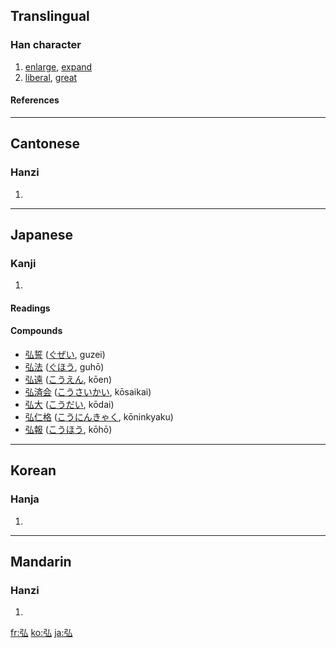 ==Translingual==
===Han character===
{{Han char|rn=57|rad=弓|as=02|sn=5|four=1223<sub>0</sub>|canj=弓戈 (NI), X弓戈 (XNI)}}
# [[enlarge]], [[expand]]
# [[liberal]], [[great]]
====References====
{{Han ref|kx=0356.170|dkj=09709|dj=0673.020|hdz=20990.150|uh=5F18|ud=24344|bh=A5B0|bd=42416}}
----
==Cantonese==
===Hanzi===
{{yue-hanzi|jyut=|y=wang4}}
# {{defn|Cantonese}}
----
==Japanese==
===Kanji===
{{ja-kanji|grade=|rs=弓02}}
# {{defn|Japanese}} 
====Readings====
{{ja-readings|on=[[こう]] (kō), [[ぐ]] (gu)|kun=[[ひろい]] (hiroi), [[ひろめる]] (hiromeru)}}
====Compounds====
*[[弘誓]] ([[ぐぜい]], guzei)
*[[弘法]] ([[ぐほう]], guhō)
*[[弘遠]] ([[こうえん]], kōen)
*[[弘済会]] ([[こうさいかい]], kōsaikai)
*[[弘大]] ([[こうだい]], kōdai)
*[[弘仁格]] ([[こうにんきゃく]], kōninkyaku)
*[[弘報]] ([[こうほう]], kōhō)
----
==Korean==
===Hanja===
{{ko-hanja|hangeul=홍|eumhun=|rv=hong|mr=hong|y=hong}}
# {{defn|Korean}}
----
==Mandarin==
===Hanzi===
{{cmn-hanzi|pin=[[hóng]] ([[hong2]])|wg=hung<sup>2</sup>}}
# {{defn|Mandarin}}

[[fr:弘]]
[[ko:弘]]
[[ja:弘]]